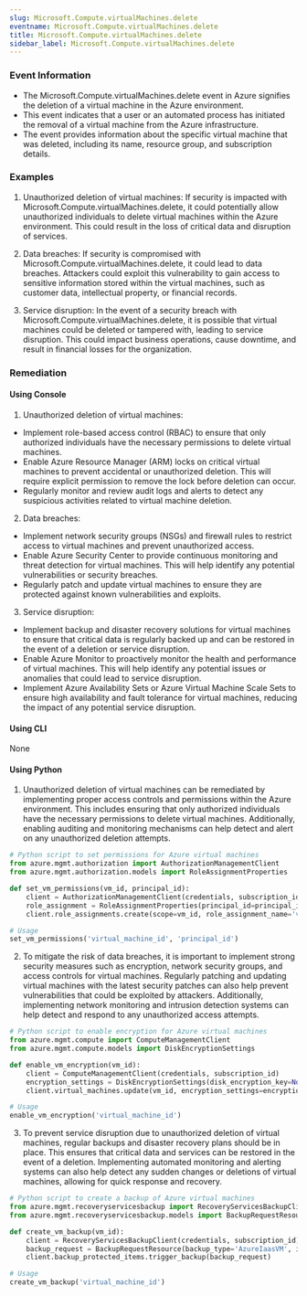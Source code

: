 ```yaml
--- 
slug: Microsoft.Compute.virtualMachines.delete
eventname: Microsoft.Compute.virtualMachines.delete
title: Microsoft.Compute.virtualMachines.delete
sidebar_label: Microsoft.Compute.virtualMachines.delete
---
```

                       
### Event Information

- The Microsoft.Compute.virtualMachines.delete event in Azure signifies the deletion of a virtual machine in the Azure environment.
- This event indicates that a user or an automated process has initiated the removal of a virtual machine from the Azure infrastructure.
- The event provides information about the specific virtual machine that was deleted, including its name, resource group, and subscription details.


### Examples

1. Unauthorized deletion of virtual machines: If security is impacted with Microsoft.Compute.virtualMachines.delete, it could potentially allow unauthorized individuals to delete virtual machines within the Azure environment. This could result in the loss of critical data and disruption of services.

2. Data breaches: If security is compromised with Microsoft.Compute.virtualMachines.delete, it could lead to data breaches. Attackers could exploit this vulnerability to gain access to sensitive information stored within the virtual machines, such as customer data, intellectual property, or financial records.

3. Service disruption: In the event of a security breach with Microsoft.Compute.virtualMachines.delete, it is possible that virtual machines could be deleted or tampered with, leading to service disruption. This could impact business operations, cause downtime, and result in financial losses for the organization.

### Remediation

#### Using Console

1. Unauthorized deletion of virtual machines:
- Implement role-based access control (RBAC) to ensure that only authorized individuals have the necessary permissions to delete virtual machines.
- Enable Azure Resource Manager (ARM) locks on critical virtual machines to prevent accidental or unauthorized deletion. This will require explicit permission to remove the lock before deletion can occur.
- Regularly monitor and review audit logs and alerts to detect any suspicious activities related to virtual machine deletion.

2. Data breaches:
- Implement network security groups (NSGs) and firewall rules to restrict access to virtual machines and prevent unauthorized access.
- Enable Azure Security Center to provide continuous monitoring and threat detection for virtual machines. This will help identify any potential vulnerabilities or security breaches.
- Regularly patch and update virtual machines to ensure they are protected against known vulnerabilities and exploits.

3. Service disruption:
- Implement backup and disaster recovery solutions for virtual machines to ensure that critical data is regularly backed up and can be restored in the event of a deletion or service disruption.
- Enable Azure Monitor to proactively monitor the health and performance of virtual machines. This will help identify any potential issues or anomalies that could lead to service disruption.
- Implement Azure Availability Sets or Azure Virtual Machine Scale Sets to ensure high availability and fault tolerance for virtual machines, reducing the impact of any potential service disruption.

#### Using CLI

None

#### Using Python

1. Unauthorized deletion of virtual machines can be remediated by implementing proper access controls and permissions within the Azure environment. This includes ensuring that only authorized individuals have the necessary permissions to delete virtual machines. Additionally, enabling auditing and monitoring mechanisms can help detect and alert on any unauthorized deletion attempts.

```python
# Python script to set permissions for Azure virtual machines
from azure.mgmt.authorization import AuthorizationManagementClient
from azure.mgmt.authorization.models import RoleAssignmentProperties

def set_vm_permissions(vm_id, principal_id):
    client = AuthorizationManagementClient(credentials, subscription_id)
    role_assignment = RoleAssignmentProperties(principal_id=principal_id, role_definition_id='role_definition_id')
    client.role_assignments.create(scope=vm_id, role_assignment_name='vm_deletion', properties=role_assignment)

# Usage
set_vm_permissions('virtual_machine_id', 'principal_id')
```

2. To mitigate the risk of data breaches, it is important to implement strong security measures such as encryption, network security groups, and access controls for virtual machines. Regularly patching and updating virtual machines with the latest security patches can also help prevent vulnerabilities that could be exploited by attackers. Additionally, implementing network monitoring and intrusion detection systems can help detect and respond to any unauthorized access attempts.

```python
# Python script to enable encryption for Azure virtual machines
from azure.mgmt.compute import ComputeManagementClient
from azure.mgmt.compute.models import DiskEncryptionSettings

def enable_vm_encryption(vm_id):
    client = ComputeManagementClient(credentials, subscription_id)
    encryption_settings = DiskEncryptionSettings(disk_encryption_key=None, key_encryption_key=None)
    client.virtual_machines.update(vm_id, encryption_settings=encryption_settings)

# Usage
enable_vm_encryption('virtual_machine_id')
```

3. To prevent service disruption due to unauthorized deletion of virtual machines, regular backups and disaster recovery plans should be in place. This ensures that critical data and services can be restored in the event of a deletion. Implementing automated monitoring and alerting systems can also help detect any sudden changes or deletions of virtual machines, allowing for quick response and recovery.

```python
# Python script to create a backup of Azure virtual machines
from azure.mgmt.recoveryservicesbackup import RecoveryServicesBackupClient
from azure.mgmt.recoveryservicesbackup.models import BackupRequestResource

def create_vm_backup(vm_id):
    client = RecoveryServicesBackupClient(credentials, subscription_id)
    backup_request = BackupRequestResource(backup_type='AzureIaasVM', item_id=vm_id)
    client.backup_protected_items.trigger_backup(backup_request)

# Usage
create_vm_backup('virtual_machine_id')
```


 